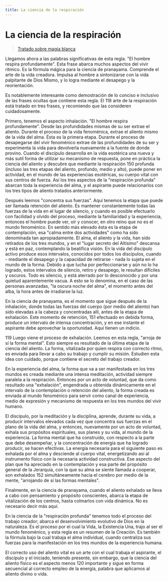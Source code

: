 ```yaml
---
title: La ciencia de la respiración
---
```


# La ciencia de la respiración

> [Tratado sobre magia blanca](/tratado-sobre-magia-blanca/regla-4#la-ciencia-de-la-respiración)

Llegamos ahora a las palabras significativas de esta regla. "El hombre respira profundamente". Esta frase abarca muchos aspectos del vivir rítmico. Es la fórmula mágica para la ciencia de pranayama. Comprende el arte de la vida creadora. Impulsa al hombre a sintonizarse con la vida palpitante de Dios Mismo, y lo logra mediante el desapego y la reorientación.

Es notablemente interesante como demostración de lo conciso e inclusivo de las frases ocultas que contiene esta regla. El <Pin lang="es">118</Pin> arte de la respiración está tratado en tres frases, y recomiendo que las consideren cuidadosamente.

Primero, tenemos el aspecto inhalación. "El hombre respira profundamente". Desde las profundidades mismas de su ser extrae el aliento. Durante el proceso de la vida fenoménica, extrae el aliento mismo de la vida del alma. Ésta es la primera etapa. Durante el proceso de desapegarse del vivir fenoménico extrae de las profundidades de su ser y experimenta la vida para devolverla nuevamente a la fuente de donde provino. Cuando el discípulo desarrolla en la vida esotérica una nueva y más sutil forma de utilizar su mecanismo de respuesta, pone en práctica la ciencia del aliento y descubre que mediante la respiración <Pin lang="en">150</Pin> profunda (incluso las tres etapas del aliento, profundo, medio y alto), puede poner en actividad, en el mundo de las experiencias esotéricas, su cuerpo vital con sus centros de fuerza. Así los tres aspectos de la "respiración profunda" abarcan toda la experiencia del alma, y el aspirante puede relacionarlos con los tres tipos de aliento tratados anteriormente.

Después leemos "concentra sus fuerzas". Aquí tenemos la etapa que puede ser llamada retención del aliento. Es mantener constantemente todas las fuerzas de la vida en el lugar de silencio, y cuando es posible efectuarlo con facilidad y olvido del proceso, mediante la familiaridad y la experiencia, entonces el hombre puede ver, oír y conocer, en otro reino que no es el mundo fenoménico. En sentido más elevado ésta es la etapa de contemplación, esa "calma entre dos actividades" como ha sido denominada tan apropiadamente. El alma, el aliento y la vida, han sido retirados de los tres mundos, y en el "lugar secreto del Altísimo" descansa y está en paz, contemplando la beatífica visión. En la vida del discípulo activo produce esos intervalos, conocidos por todos los discípulos, cuando - mediante el desapego y la capacidad de retirarse - nada lo sujeta en el mundo de la forma. Debido a que lucha por perfeccionarse y aún no lo ha logrado, estos intervalos de silencio, retiro y desapego, le resultan difíciles y oscuros. Todo es silencio, y está aterrado por lo desconocido y por una quietud aparentemente vacua. A esto se lo denomina, en el caso de las personas avanzadas, "la oscura noche del alma", el momento antes del alba, la hora antes de irradiarse la luz.

En la ciencia de pranayama, es el momento que sigue después de la inhalación, donde todas las fuerzas del cuerpo (por medio del aliento) han sido elevadas a la cabeza y concentradas allí, antes de la etapa de exhalación. Este momento de retención, <Pin lang="en">151</Pin> efectuado en debida forma, produce un intervalo de intensa concentración, y en ese instante el aspirante debe aprovechar la oportunidad. Aquí tienen un indicio.

<p><Pin lang="es">119</Pin> Luego viene el proceso de exhalación. Leemos en esta regla, "arroja de sí la forma mental". Esto siempre es resultado de la última etapa de la ciencia del aliento. La forma, vitalizada por quien respira con correcto ritmo, es enviada para llevar a cabo su trabajo y cumplir su misión. Estudien esta idea con cuidado, porque contiene el secreto del trabajo creador.</p>

En la experiencia del alma, la forma que va a ser manifestada en los tres mundos es creada mediante una intensa meditación, actividad siempre paralela a la respiración. Entonces por un acto de voluntad, que da como resultado una "exhalación", engendrada u obtenida dinámicamente en el intervalo de la contemplación o retención del aliento, la forma creada es enviada al mundo fenoménico para servir como canal de experiencia, medio de expresión y mecanismo de respuesta en los tres mundos del vivir humano.

El discípulo, por la meditación y la disciplina, aprende, durante su vida, a producir intervalos elevados cada vez que concentra sus fuerzas en el plano de la vida del alma, y entonces, nuevamente por un acto de voluntad, exhala sus propósitos espirituales, sus planes y su vida, al mundo de la experiencia. La forma mental que ha construido, con respecto a la parte que debe desempeñar, y la concentración de energía que ha logrado producir, se hacen efectivas. La energía necesaria para el siguiente paso es exhalada por el alma y desciende al cuerpo vital, energetizando así al instrumento físico con la necesaria actividad constructiva. Ese aspecto del plan que ha apreciado en la contemplación y esa parte del propósito general de la Jerarquía, con la que su alma se siente llamada a cooperar, son exhalados <Pin lang="en">152</Pin> simultáneamente hacia el cerebro por medio de la mente, "arrojando de sí las formas mentales".

Finalmente, en la ciencia de pranayama, cuando el aliento exhalado se lleva a cabo con pensamiento y propósito conscientes, abarca la etapa de vitalización de los centros, hasta colmarlos con vida dinámica. No es necesario decir más aquí.

En la ciencia de la "respiración profunda" tenemos todo el proceso del trabajo creador; abarca el desenvolvimiento evolutivo de Dios en la naturaleza. Es el proceso por el cual la Vida, la Existencia Una, trajo al ser el mundo fenoménico, y esta regla es un resumen de la Creación. Es también la fórmula bajo la cual trabaja el alma individual, cuando centraliza sus fuerzas para la manifestación en los tres mundos de la experiencia humana.

El correcto uso del aliento vital es un arte con el cual trabaja el aspirante, el discípulo y el iniciado, teniendo presente, sin embargo, que la ciencia del aliento físico es el aspecto menos <Pin lang="es">120</Pin> importante y sigue en forma secuencial al correcto empleo de la energía, palabra que aplicamos al aliento divino o vida.
